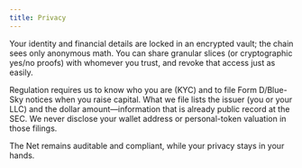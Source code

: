 ```yaml
---
title: Privacy
---
```


Your identity and financial details are locked in an encrypted vault; the chain sees only anonymous math. You can share granular slices (or cryptographic yes/no proofs) with whomever you trust, and revoke that access just as easily.

Regulation requires us to know who you are (KYC) and to file Form D/Blue-Sky notices when you raise capital. What we file lists the issuer (you or your LLC) and the dollar amount—information that is already public record at the SEC. We never disclose your wallet address or personal-token valuation in those filings.

The Net remains auditable and compliant, while your privacy stays in your hands.
